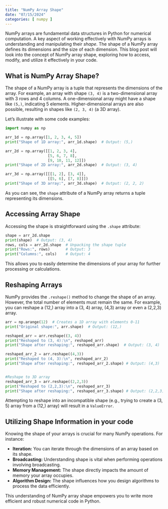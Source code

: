 ```yaml
---
title: "NumPy Array Shape"
date: "07/15/2024"
categories: [ numpy ]
---
```



NumPy arrays are fundamental data structures in Python for numerical computation.  A key aspect of working effectively with NumPy arrays is understanding and manipulating their *shape*.  The shape of a NumPy array defines its dimensions and the size of each dimension.  This blog post will look into the concept of NumPy array shape, exploring how to access, modify, and utilize it effectively in your code.

## What is NumPy Array Shape?

The shape of a NumPy array is a tuple that represents the dimensions of the array.  For example, an array with shape `(3, 4)` is a two-dimensional array with 3 rows and 4 columns. A one-dimensional array might have a shape like `(5,)`, indicating 5 elements.  Higher-dimensional arrays are also possible, resulting in shapes like `(2, 3, 4)` (a 3D array).

Let's illustrate with some code examples:

```python
import numpy as np

arr_1d = np.array([1, 2, 3, 4, 5])
print("Shape of 1D array:", arr_1d.shape)  # Output: (5,)

arr_2d = np.array([[1, 2, 3, 4],
                   [5, 6, 7, 8],
                   [9, 10, 11, 12]])
print("Shape of 2D array:", arr_2d.shape)  # Output: (3, 4)

arr_3d = np.array([[[1, 2], [3, 4]],
                   [[5, 6], [7, 8]]])
print("Shape of 3D array:", arr_3d.shape)  # Output: (2, 2, 2)
```

As you can see, the `shape` attribute of a NumPy array returns a tuple representing its dimensions.


## Accessing Array Shape

Accessing the shape is straightforward using the `.shape` attribute:

```python
shape = arr_2d.shape
print(shape)  # Output: (3, 4)
rows, cols = arr_2d.shape  # Unpacking the shape tuple
print("Rows:", rows)       # Output: 3
print("Columns:", cols)    # Output: 4
```

This allows you to easily determine the dimensions of your array for further processing or calculations.


## Reshaping Arrays

NumPy provides the `.reshape()` method to change the shape of an array.  However, the total number of elements must remain the same. For example, you can reshape a (12,) array into a (3, 4) array, (4,3) array or even a (2,2,3) array.

```python
arr = np.arange(12)  # Creates a 1D array with elements 0-11
print("Original shape:", arr.shape)  # Output: (12,)

reshaped_arr = arr.reshape((3, 4))
print("Reshaped to (3, 4):\n", reshaped_arr)
print("Shape after reshaping:", reshaped_arr.shape)  # Output: (3, 4)

reshaped_arr_2 = arr.reshape((4,3))
print("Reshaped to (4, 3):\n", reshaped_arr_2)
print("Shape after reshaping:", reshaped_arr_2.shape) # Output: (4,3)


#Reshape to 3D array
reshaped_arr_3 = arr.reshape((2,2,3))
print("Reshaped to (2,2,3):\n", reshaped_arr_3)
print("Shape after reshaping:", reshaped_arr_3.shape) # Output: (2,2,3)

```

Attempting to reshape into an incompatible shape (e.g., trying to create a (3, 5) array from a (12,) array) will result in a `ValueError`.


##  Utilizing Shape Information in your code

Knowing the shape of your arrays is crucial for many NumPy operations. For instance:

* **Iteration:** You can iterate through the dimensions of an array based on its shape.
* **Broadcasting:** Understanding shape is vital when performing operations involving broadcasting.
* **Memory Management:**  The shape directly impacts the amount of memory your array occupies.
* **Algorithm Design:** The shape influences how you design algorithms to process the data efficiently.



This understanding of NumPy array shape empowers you to write more efficient and robust numerical code in Python.

